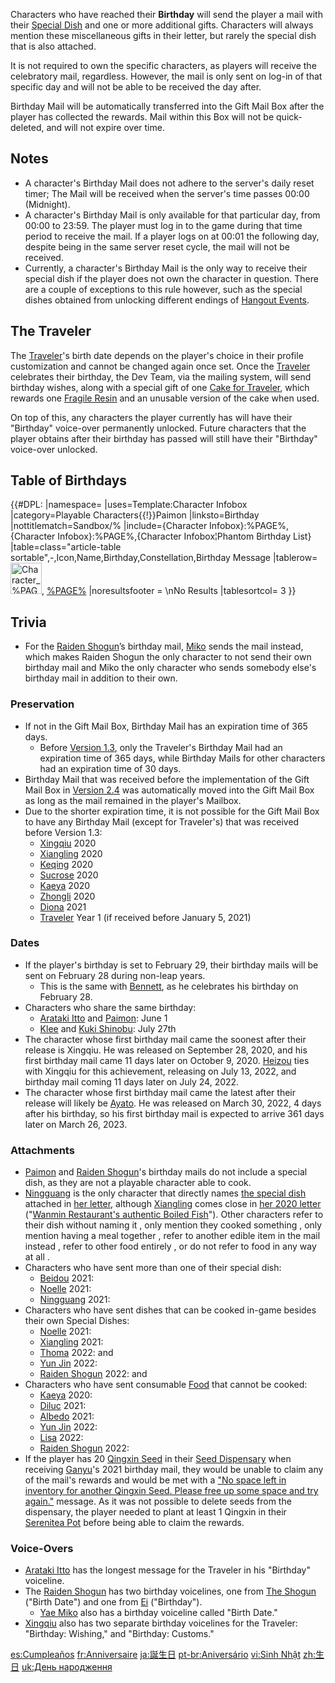 {{CustomTabs
|tab1 = Overview
|tab2 = Gallery
}}
{{Terminology Infobox
|image        = Item Cake for Traveler.png
|type         = Game Systems
}}
Characters who have reached their '''Birthday''' will send the player a mail with their [[Special Dish]] and one or more additional gifts. Characters will always mention these miscellaneous gifts in their letter, but rarely the special dish that is also attached.

It is not required to own the specific characters, as players will receive the celebratory mail, regardless. However, the mail is only sent on log-in of that specific day and will not be able to be received the day after.

Birthday Mail will be automatically transferred into the Gift Mail Box after the player has collected the rewards. Mail within this Box will not be quick-deleted, and will not expire over time.

==Notes==
* A character's Birthday Mail does not adhere to the server's daily reset timer; The Mail will be received when the server's time passes 00:00 (Midnight).
* A character's Birthday Mail is only available for that particular day, from 00:00 to 23:59. The player must log in to the game during that time period to receive the mail. If a player logs on at 00:01 the following day, despite being in the same server reset cycle, the mail will not be received.
* Currently, a character's Birthday Mail is the only way to receive their special dish if the player does not own the character in question. There are a couple of exceptions to this rule however, such as the special dishes obtained from unlocking different endings of [[Hangout Events]].

==The Traveler==
The [[Traveler]]'s birth date depends on the player's choice in their profile customization and cannot be changed again once set. Once the [[Traveler]] celebrates their birthday, the Dev Team, via the mailing system, will send birthday wishes, along with a special gift of one [[Cake for Traveler]], which rewards one [[Fragile Resin]] and an unusable version of the cake when used.

On top of this, any characters the player currently has will have their "Birthday" voice-over permanently unlocked. Future characters that the player obtains after their birthday has passed will still have their "Birthday" voice-over unlocked.

==Table of Birthdays==
{{#DPL:
|namespace=
|uses=Template:Character Infobox
|category=Playable Characters{{!}}Paimon
|linksto=Birthday
|nottitlematch=Sandbox/%
|include={Character Infobox}:%PAGE%,{Character Infobox}:%PAGE%,{Character Infobox¦Phantom Birthday List}
|table=class="article-table sortable",-,Icon,Name,Birthday,Constellation,Birthday Message
|tablerow=[[File:Character %PAGE% Thumb.png|50px|link=%PAGE%]], [[%PAGE%]]
|noresultsfooter = \nNo Results
|tablesortcol= 3
}}

==Trivia==
* For the [[Raiden Shogun]]’s birthday mail, [[Yae Miko|Miko]] sends the mail instead, which makes Raiden Shogun the only character to not send their own birthday mail and Miko the only character who sends somebody else's birthday mail in addition to their own.

===Preservation===
* If not in the Gift Mail Box, Birthday Mail has an expiration time of 365 days.
** Before [[Version 1.3]], only the Traveler's Birthday Mail had an expiration time of 365 days, while Birthday Mails for other characters had an expiration time of 30 days.
* Birthday Mail that was received before the implementation of the Gift Mail Box in [[Version 2.4]] was automatically moved into the Gift Mail Box as long as the mail remained in the player's Mailbox.
*Due to the shorter expiration time, it is not possible for the Gift Mail Box to have any Birthday Mail (except for Traveler's) that was received before Version 1.3:
** [[Xingqiu]] 2020
** [[Xiangling]] 2020
** [[Keqing]] 2020
** [[Sucrose]] 2020
** [[Kaeya]] 2020
** [[Zhongli]] 2020
** [[Diona]] 2021
** [[Traveler]] Year 1 (if received before January 5, 2021)<!--one year before the implementation of the Gift Mail Box in 2.4-->

===Dates===
* If the player's birthday is set to February 29, their birthday mails will be sent on February 28 during non-leap years.
** This is the same with [[Bennett]], as he celebrates his birthday on February 28.
* Characters who share the same birthday:<!-- chronological order -->
** [[Arataki Itto]] and [[Paimon]]: June 1
** [[Klee]] and [[Kuki Shinobu]]: July 27th
* The character whose first birthday mail came the soonest after their release is Xingqiu. He was released on September 28, 2020, and his first birthday mail came 11 days later on October 9, 2020. [[Shikanoin Heizou|Heizou]] ties with Xingqiu for this achievement, releasing on July 13, 2022, and birthday mail coming 11 days later on July 24, 2022.
* The character whose first birthday mail came the latest after their release will likely be [[Kamisato Ayato|Ayato]]. He was released on March 30, 2022, 4 days after his birthday, so his first birthday mail is expected to arrive 361 days later on March 26, 2023.

===Attachments===
* [[Paimon]] and [[Raiden Shogun]]'s birthday mails do not include a special dish, as they are not a playable character able to cook.
* [[Ningguang]] is the only character that directly names [[Qiankun Mora Meat|the special dish]] attached in [[Birthday/Ningguang#Fragrance of Blessings|her letter]], although [[Xiangling]] comes close in [[Birthday/Xiangling#What I Want to Do on My Birthday!|her 2020 letter]] ("[[Wanmin Restaurant's Boiled Fish|Wanmin Restaurant's authentic Boiled Fish]]"). Other characters refer to their dish without naming it<!-- e.g. Xingqiu 2020, Bennett 2021 -->, only mention they cooked something<!-- e.g. Beidou 2021, Qiqi 2021 -->, only mention having a meal together<!-- e.g. Mona 2021, Amber 2021 -->, refer to another edible item in the mail instead<!-- e.g. Diluc 2021 -->, refer to other food entirely<!-- e.g. Bennett 2022 -->, or do not refer to food in any way at all<!-- e.g. Xiao 2021 -->.<!-- examples are only examples and are non-exhaustive -->
* Characters who have sent more than one of their special dish:<!-- chronological order -->
** [[Beidou]] 2021: {{Item|Flash-Fried Filet|x=2|20}}
** [[Noelle]] 2021: {{Item|Lighter-Than-Air Pancake|x=3|20}}
** [[Ningguang]] 2021: {{Item|Qiankun Mora Meat|x=8|20}}
* Characters who have sent dishes that can be cooked in-game besides their own Special Dishes:<!-- chronological order -->
** [[Noelle]] 2021: {{Item|Satisfying Salad|x=3|20}}
** [[Xiangling]] 2021: {{Item|Chili-Mince Cornbread Buns|20}}
** [[Thoma]] 2022: {{Item|Delicious Butter Crab|20}} and {{Item|Delicious Mixed Yakisoba|20}}
** [[Yun Jin]] 2022: {{Item|Grilled Tiger Fish|x=5|20}}
** [[Raiden Shogun]] 2022: {{Item|Tricolor Dango|x=2|20}} and {{Item|Sakura Mochi|x=2|20}}
* Characters who have sent consumable [[Food]] that cannot be cooked:<!-- chronological order -->
** [[Kaeya]] 2020: {{Item|Apple Cider|20}}
** [[Diluc]] 2021: {{Item|Apple Cider|20}}
** [[Albedo]] 2021: {{Item|Berry & Mint Burst|20}}
** [[Yun Jin]] 2022: {{Item|Pop's Teas|x=2|20}}
** [[Lisa]] 2022: {{Item|Wolfhook Juice|x=2|20}}
** [[Raiden Shogun]] 2022: {{Item|Dango Milk|x=2|20}}
*If the player has 20 [[Qingxin Seed]] in their [[Seed Dispensary]] when receiving [[Ganyu]]'s 2021 birthday mail, they would be unable to claim any of the mail's rewards and would be met with a [[Errors|"No space left in inventory for another Qingxin Seed. Please free up some space and try again."]] message. As it was not possible to delete seeds from the dispensary, the player needed to plant at least 1 Qingxin in their [[Serenitea Pot]] before being able to claim the rewards.

===Voice-Overs===
*[[Arataki Itto]] has the longest message for the Traveler in his "Birthday" voiceline.
*The [[Raiden Shogun]] has two birthday voicelines, one from [[The Shogun]] ("Birth Date") and one from [[Ei]] ("Birthday").
**[[Yae Miko]] also has a birthday voiceline called "Birth Date."
*[[Xingqiu]] also has two separate birthday voicelines for the Traveler: "Birthday: Wishing," and "Birthday: Customs."

[[es:Cumpleaños]]
[[fr:Anniversaire]]
[[ja:誕生日]]
[[pt-br:Aniversário]]
[[vi:Sinh Nhật]]
[[zh:生日]]
[[uk:День народження]]